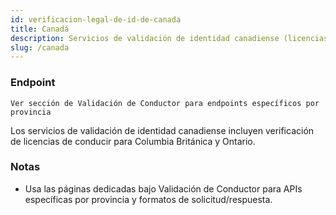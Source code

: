 ```yaml
---
id: verificacion-legal-de-id-de-canada
title: Canadá
description: Servicios de validación de identidad canadiense (licencias de conducir)
slug: /canada
---
```


### Endpoint

```
Ver sección de Validación de Conductor para endpoints específicos por provincia
```

Los servicios de validación de identidad canadiense incluyen verificación de licencias de conducir para Columbia Británica y Ontario.

### Notas

- Usa las páginas dedicadas bajo Validación de Conductor para APIs específicas por provincia y formatos de solicitud/respuesta.

